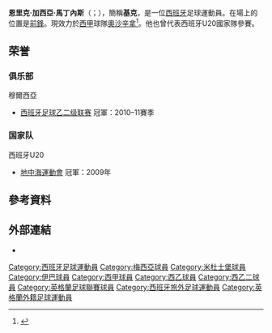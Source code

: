 {{noteTA
|G1=Football
|G2=laliga
|1=zh-hans:基克;zh-hk:傑基;zh-tw:基克;
|2=zh-hans:恩里克;zh-hk:安歷基;zh-tw:恩里克;
}}
{{Spanish name|García|Martínez}}
{{Infobox football biography
| name = 基克<br>Kike
| image = CSC_0163_(35991276885)_(cropped).jpg
| image_size = 
| caption = 
| fullname = Enrique García Martínez
| birth_date = {{birth date and age|1989|11|25|df=y}}
| birth_place = {{flagicon|ESP}} [[西班牙|西班牙]][[莫蒂利亞德爾帕蘭卡爾|莫蒂利亞德爾帕蘭卡爾]]
| height = {{convert|1.86|m|ftin|0|abbr=on}}
| position = [[前鋒|前鋒]]
| currentclub = [[奥萨苏纳竞技俱乐部|奧沙辛拿]]
| clubnumber = 18
| youthyears1 = 2004–2007 | youthclubs1 = Quintanar Rey
| youthyears2 = 2007–2008 | youthclubs2 = [[皇家穆尔西亚足球俱乐部|穆尔西亚]]
| years1 = 2008–2009 | clubs1 = Murcia B | caps1 = 34 | goals1 = 8
| years2 = 2009–2014 | clubs2 = [[皇家穆尔西亚足球俱乐部|穆尔西亚]] | caps2 = 144 | goals2 = 48
| years3 = 2014–2016 | clubs3 = [[米德尔斯堡足球俱乐部|米德尔斯堡]] | caps3 = 53 | goals3 = 15
| years4 = 2016–2021 | clubs4 = [[埃瓦尔体育协会|埃瓦尔]] | caps4 = 153 | goals4 = 35
| years5 = 2021– | clubs5 = [[奥萨苏纳竞技俱乐部|奧沙辛拿]] | caps5 = 8 | goals5 = 2
| totalcaps = | totalgoals = 
| nationalyears1 = 2009 | nationalteam1 = 西班牙U20 | nationalcaps1 = 7 | nationalgoals1 = 3
| club-update =  2021年10月2日
| nationalteam-update =
}}

'''恩里克·加西亞·馬丁內斯'''（{{lang-es|Enrique García Martínez}}；{{bd|1989年|11月25日}}），簡稱'''基克'''，是一位[[西班牙|西班牙]]足球運動員。在場上的位置是[[前鋒|前鋒]]。現效力於[[西班牙足球甲级联赛|西甲]]球隊[[奥萨苏纳竞技俱乐部|奧沙辛拿]]<ref>{{cite news|url=http://www.bbc.co.uk/sport/0/football/28652491|title=Oldham 0–3 Middlesbrough|publisher=BBC Sport|date=12 August 2014|accessdate=13 August 2014|archive-date=2014-08-12|archive-url=https://web.archive.org/web/20140812212718/http://www.bbc.co.uk/sport/0/football/28652491|dead-url=no}}</ref>。他也曾代表西班牙U20國家隊參賽。

== 荣誉 ==
=== 俱乐部 ===
;{{flagicon|ESP}} 穆爾西亞
* [[西班牙足球乙二级联赛|西班牙足球乙二级联赛]] 冠軍：2010–11賽季

=== 国家队 ===
;{{flagicon|ESP}} 西班牙U20
* [[地中海運動會|地中海運動會]] 冠軍：2009年

==參考資料==
{{Reflist}}

== 外部連結 ==
* {{Soccerway}}

{{奧沙辛拿體育會球員名單}}

{{DEFAULTSORT:García, Kike}}
[[Category:西班牙足球運動員|Category:西班牙足球運動員]]
[[Category:梅西亞球員|Category:梅西亞球員]]
[[Category:米杜士堡球員|Category:米杜士堡球員]]
[[Category:伊巴球員|Category:伊巴球員]]
[[Category:西甲球員|Category:西甲球員]]
[[Category:西乙球員|Category:西乙球員]]
[[Category:西乙二球員|Category:西乙二球員]]
[[Category:英格蘭足球聯賽球員|Category:英格蘭足球聯賽球員]]
[[Category:西班牙旅外足球運動員|Category:西班牙旅外足球運動員]]
[[Category:英格蘭外籍足球運動員|Category:英格蘭外籍足球運動員]]

{{Sport-bio-stub}}